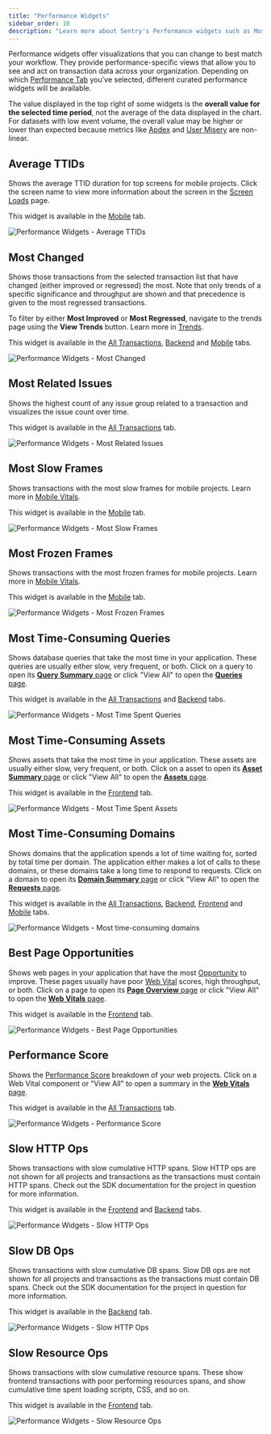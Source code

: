 ```yaml
---
title: "Performance Widgets"
sidebar_order: 10
description: "Learn more about Sentry's Performance widgets such as Most Related Issues, Most Regressed Transactions, and Slow HTTP Ops, and how they can be used to surface performance insights in your applications."
---
```


Performance widgets offer visualizations that you can change to best match your workflow. They provide performance-specific views that allow you to see and act on transaction data across your organization.
Depending on which [Performance Tab](/product/performance/filters-display/#tabs) you've selected, different curated performance widgets will be available.

<Note>

The value displayed in the top right of some widgets is the **overall value for the selected time period**, not the average of the data displayed in the chart. For datasets with low event volume, the overall value may be higher or lower than expected because metrics like [Apdex](/product/performance/metrics/#apdex) and [User Misery](/product/performance/metrics/#user-misery) are non-linear.

</Note>

## Average TTIDs

Shows the average TTID duration for top screens for mobile projects. Click the screen name to view more information about the screen in the [Screen Loads](/product/insights/mobile/mobile-vitals/screen-loads/) page.

This widget is available in the [Mobile](/product/performance/filters-display/#mobile) tab.

![Performance Widgets - Average TTIDs](./img/widgets_average_ttids.png)

## Most Changed

Shows those transactions from the selected transaction list that have changed (either improved or regressed) the most. Note that only trends of a specific significance and throughput are shown and that precedence is given to the most regressed transactions.

To filter by either **Most Improved** or **Most Regressed**, navigate to the trends page using the **View Trends** button. Learn more in [Trends](/product/performance/trends).

This widget is available in the [All Transactions](/product/performance/filters-display/#all-transactions), [Backend](/product/performance/filters-display/#backend) and [Mobile](/product/performance/filters-display/#mobile) tabs.

![Performance Widgets - Most Changed](./img/widgets_most_changed.png)

## Most Related Issues

Shows the highest count of any issue group related to a transaction and visualizes the issue count over time.

This widget is available in the [All Transactions](/product/performance/filters-display/#all-transactions) tab.

![Performance Widgets - Most Related Issues](./img/widgets_most_related_issues.png)

## Most Slow Frames

Shows transactions with the most slow frames for mobile projects. Learn more in [Mobile Vitals](/product/insights/mobile/mobile-vitals).

This widget is available in the [Mobile](/product/performance/filters-display/#mobile) tab.

![Performance Widgets - Most Slow Frames](./img/widgets_most_slow_frames.png)

## Most Frozen Frames

Shows transactions with the most frozen frames for mobile projects. Learn more in [Mobile Vitals](/product/insights/mobile/mobile-vitals).

This widget is available in the [Mobile](/product/performance/filters-display/#mobile) tab.

![Performance Widgets - Most Frozen Frames](./img/widgets_most_frozen_frames.png)

## Most Time-Consuming Queries

Shows database queries that take the most time in your application. These queries are usually either slow, very frequent, or both. Click on a query to open its [**Query Summary** page](/product/insights/queries#query-summary-page) or click "View All" to open the [**Queries** page](/product/insights/queries#queries-page).

This widget is available in the [All Transactions](/product/performance/filters-display/#all-transactions) and [Backend](/product/performance/filters-display/#backend) tabs.

![Performance Widgets - Most Time Spent Queries](./img/widgets_most_time_spent_queries.png)

## Most Time-Consuming Assets

Shows assets that take the most time in your application. These assets are usually either slow, very frequent, or both. Click on a asset to open its [**Asset Summary** page](/product/insights/assets#asset-summary-page) or click "View All" to open the [**Assets** page](/product/insights/assets#assets-page).

This widget is available in the [Frontend](/product/performance/filters-display/#frontend) tab.

![Performance Widgets - Most Time Spent Assets](./img/widgets_most_time_spent_assets.png)

## Most Time-Consuming Domains

Shows domains that the application spends a lot of time waiting for, sorted by total time per domain. The application either makes a lot of calls to these domains, or these domains take a long time to respond to requests. Click on a domain to open its [**Domain Summary** page](/product/insights/requests#domain-summary-page) or click "View All" to open the [**Requests** page](/product/insights/requests#requests-page).

This widget is available in the [All Transactions](/product/performance/filters-display/#all-transactions), [Backend](/product/performance/filters-display/#backend), [Frontend](/product/performance/filters-display/#frontend) and [Mobile](/product/performance/filters-display/#mobile) tabs.

![Performance Widgets - Most time-consuming domains](./img/widgets_most_time_consuming_domains.png)

## Best Page Opportunities

Shows web pages in your application that have the most [Opportunity](/product/insights/web-vitals/#opportunity) to improve. These pages usually have poor [Web Vital](/product/insights/web-vitals/) scores, high throughput, or both. Click on a page to open its [**Page Overview** page](/product/insights/web-vitals/#page-overview) or click "View All" to open the [**Web Vitals** page](/product/insights/web-vitals/#web-vitals-page).

This widget is available in the [Frontend](/product/performance/filters-display/#frontend) tab.

![Performance Widgets - Best Page Opportunities](./img/widgets_best_page_opportunities.png)

## Performance Score

Shows the [Performance Score](/product/insights/web-vitals/#performance-score) breakdown of your web projects. Click on a Web Vital component or "View All" to open a summary in the [**Web Vitals** page](/product/insights/web-vitals/#web-vitals-page).

This widget is available in the [All Transactions](/product/performance/filters-display/#all-transactions) tab.

![Performance Widgets - Performance Score](./img/widgets_performance_score.png)

## Slow HTTP Ops

Shows transactions with slow cumulative HTTP spans. Slow HTTP ops are not shown for all projects and transactions as the transactions must contain HTTP spans. Check out the SDK documentation for the project in question for more information.

This widget is available in the [Frontend](/product/performance/filters-display/#frontend) and [Backend](/product/performance/filters-display/#backend) tabs.

![Performance Widgets - Slow HTTP Ops](./img/widgets_slow_http_ops.png)

## Slow DB Ops

Shows transactions with slow cumulative DB spans. Slow DB ops are not shown for all projects and transactions as the transactions must contain DB spans. Check out the SDK documentation for the project in question for more information.

This widget is available in the [Backend](/product/performance/filters-display/#backend) tab.

![Performance Widgets - Slow HTTP Ops](./img/widgets_slow_db_ops.png)

## Slow Resource Ops

Shows transactions with slow cumulative resource spans. These show frontend transactions with poor performing resources spans, and show cumulative time spent loading scripts, CSS, and so on.

This widget is available in the [Frontend](/product/performance/filters-display/#frontend) tab.

![Performance Widgets - Slow Resource Ops](./img/widgets_slow_resource_ops.png)
